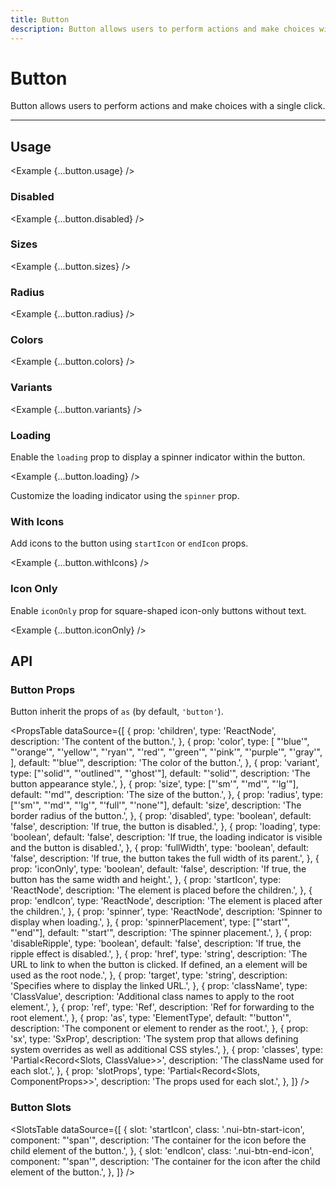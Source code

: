 ```yaml
---
title: Button
description: Button allows users to perform actions and make choices with a single click.
---
```



# Button

Button allows users to perform actions and make choices with a single click.

<ComponentLinks component='button' ariaCompatible />

---

## Usage

<Example {...button.usage} />

### Disabled

<Example {...button.disabled} />

### Sizes

<Example {...button.sizes} />

### Radius

<Example {...button.radius} />

### Colors

<Example {...button.colors} />

### Variants

<Example {...button.variants} />

### Loading

Enable the `loading` prop to display a spinner indicator within the button.

<Example {...button.loading} />

Customize the loading indicator using the `spinner` prop.

### With Icons

Add icons to the button using `startIcon` or `endIcon` props.

<Example {...button.withIcons} />

### Icon Only

Enable `iconOnly` prop for square-shaped icon-only buttons without text.

<Example {...button.iconOnly} />

## API

### Button Props

Button inherit the props of `as` (by default, `'button'`).

<PropsTable
  dataSource={[
    {
      prop: 'children',
      type: 'ReactNode',
      description: 'The content of the button.',
    },
    {
      prop: 'color',
      type: [
        "'blue'",
        "'orange'",
        "'yellow'",
        "'ryan'",
        "'red'",
        "'green'",
        "'pink'",
        "'purple'",
        "'gray'",
      ],
      default: "'blue'",
      description: 'The color of the button.',
    },
    {
      prop: 'variant',
      type: ["'solid'", "'outlined'", "'ghost'"],
      default: "'solid'",
      description: 'The button appearance style.',
    },
    {
      prop: 'size',
      type: ["'sm'", "'md'", "'lg'"],
      default: "'md'",
      description: 'The size of the button.',
    },
    {
      prop: 'radius',
      type: ["'sm'", "'md'", "'lg'", "'full'", "'none'"],
      default: 'size',
      description: 'The border radius of the button.',
    },
    {
      prop: 'disabled',
      type: 'boolean',
      default: 'false',
      description: 'If true, the button is disabled.',
    },
    {
      prop: 'loading',
      type: 'boolean',
      default: 'false',
      description:
        'If true, the loading indicator is visible and the button is disabled.',
    },
    {
      prop: 'fullWidth',
      type: 'boolean',
      default: 'false',
      description: 'If true, the button takes the full width of its parent.',
    },
    {
      prop: 'iconOnly',
      type: 'boolean',
      default: 'false',
      description: 'If true, the button has the same width and height.',
    },
    {
      prop: 'startIcon',
      type: 'ReactNode',
      description: 'The element is placed before the children.',
    },
    {
      prop: 'endIcon',
      type: 'ReactNode',
      description: 'The element is placed after the children.',
    },
    {
      prop: 'spinner',
      type: 'ReactNode',
      description: 'Spinner to display when loading.',
    },
    {
      prop: 'spinnerPlacement',
      type: ["'start'", "'end'"],
      default: "'start'",
      description: 'The spinner placement.',
    },
    {
      prop: 'disableRipple',
      type: 'boolean',
      default: 'false',
      description: 'If true, the ripple effect is disabled.',
    },
    {
      prop: 'href',
      type: 'string',
      description:
        'The URL to link to when the button is clicked. If defined, an a element will be used as the root node.',
    },
    {
      prop: 'target',
      type: 'string',
      description: 'Specifies where to display the linked URL.',
    },
    {
      prop: 'className',
      type: 'ClassValue',
      description: 'Additional class names to apply to the root element.',
    },
    {
      prop: 'ref',
      type: 'Ref',
      description: 'Ref for forwarding to the root element.',
    },
    {
      prop: 'as',
      type: 'ElementType',
      default: "'button'",
      description: 'The component or element to render as the root.',
    },
    {
      prop: 'sx',
      type: 'SxProp<ButtonOwnerState>',
      description:
        'The system prop that allows defining system overrides as well as additional CSS styles.',
    },
    {
      prop: 'classes',
      type: 'Partial<Record<Slots, ClassValue>>',
      description: 'The className used for each slot.',
    },
    {
      prop: 'slotProps',
      type: 'Partial<Record<Slots, ComponentProps>>',
      description: 'The props used for each slot.',
    },
  ]}
/>

### Button Slots

<SlotsTable
  dataSource={[
    {
      slot: 'startIcon',
      class: '.nui-btn-start-icon',
      component: "'span'",
      description:
        'The container for the icon before the child element of the button.',
    },
    {
      slot: 'endIcon',
      class: '.nui-btn-end-icon',
      component: "'span'",
      description:
        'The container for the icon after the child element of the button.',
    },
  ]}
/>
